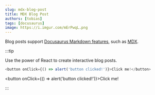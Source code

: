 ```yaml
---
slug: mdx-blog-post
title: MDX Blog Post
authors: [tobias]
tags: [docusaurus]
image: https://i.imgur.com/mErPwqL.png
---
```


Blog posts support [Docusaurus Markdown features](https://docusaurus.io/docs/markdown-features), such as [MDX](https://mdxjs.com/).

:::tip

Use the power of React to create interactive blog posts.

```js
<button onClick={() => alert('button clicked!')}>Click me!</button>
```

<button onClick={() => alert('button clicked!')}>Click me!</button>

:::
